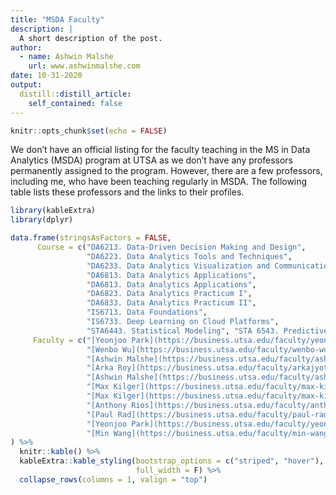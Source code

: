 ```yaml
---
title: "MSDA Faculty"
description: |
  A short description of the post.
author:
  - name: Ashwin Malshe
    url: www.ashwinmalshe.com
date: 10-31-2020
output:
  distill::distill_article:
    self_contained: false
---
```



```r
knitr::opts_chunk$set(echo = FALSE)
```

We don't have an official listing for the faculty teaching in the MS in Data Analytics (MSDA) program at UTSA as we don't have any professors permanently assigned to the program. However, there are a few professors, including me, who have been teaching regularly in MSDA. The following table lists these professors and the links to their profiles.

```r

library(kableExtra)
library(dplyr)

data.frame(stringsAsFactors = FALSE,
      Course = c("DA6213. Data-Driven Decision Making and Design",
                 "DA6223. Data Analytics Tools and Techniques",
                 "DA6233. Data Analytics Visualization and Communication",
                 "DA6813. Data Analytics Applications", 
                 "DA6813. Data Analytics Applications",
                 "DA6823. Data Analytics Practicum I",
                 "DA6833. Data Analytics Practicum II",
                 "IS6713. Data Foundations", 
                 "IS6733. Deep Learning on Cloud Platforms",
                 "STA6443. Statistical Modeling", "STA 6543. Predictive Modeling"),
     Faculty = c("[Yeonjoo Park](https://business.utsa.edu/faculty/yeonjoo-park-ph-d/)",
                 "[Wenbo Wu](https://business.utsa.edu/faculty/wenbo-wu-ph-d/)",
                 "[Ashwin Malshe](https://business.utsa.edu/faculty/ashwin-malshe/)",
                 "[Arka Roy](https://business.utsa.edu/faculty/arkajyoti-roy-ph-d/)",
                 "[Ashwin Malshe](https://business.utsa.edu/faculty/ashwin-malshe/)",
                 "[Max Kilger](https://business.utsa.edu/faculty/max-kilger-2/)",
                 "[Max Kilger](https://business.utsa.edu/faculty/max-kilger-2/)",
                 "[Anthony Rios](https://business.utsa.edu/faculty/anthony-rios-ph-d/)",
                 "[Paul Rad](https://business.utsa.edu/faculty/paul-rad/)",
                 "[Yeonjoo Park](https://business.utsa.edu/faculty/yeonjoo-park-ph-d/)",
                 "[Min Wang](https://business.utsa.edu/faculty/min-wang-ph-d/)")
) %>% 
  knitr::kable() %>% 
  kableExtra::kable_styling(bootstrap_options = c("striped", "hover"),
                            full_width = F) %>% 
  collapse_rows(columns = 1, valign = "top")





```


